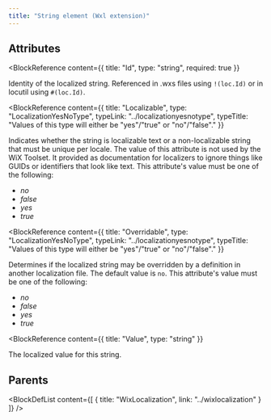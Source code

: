 ```yaml
---
title: "String element (Wxl extension)"
---
```






## Attributes

<BlockWrapper>

  <BlockReference
    content={{
      title: "Id",
      type: "string",
      required: true
    }}
  >
  Identity of the localized string. Referenced in .wxs files using `!(loc.Id)` or in locutil using `#(loc.Id)`.
  </BlockReference>

  <BlockReference
    content={{
      title: "Localizable",
      type: "LocalizationYesNoType",
      typeLink: "../localizationyesnotype",
      typeTitle: "Values of this type will either be \"yes\"/\"true\" or \"no\"/\"false\"."
    }}
  >
  Indicates whether the string is localizable text or a non-localizable string that must be unique per locale. The value of this attribute is not used by the WiX Toolset. It provided as documentation for localizers to ignore things like GUIDs or identifiers that look like text. This attribute's value must be one of the following:
  - *no*
  - *false*
  - *yes*
  - *true*
  </BlockReference>

  <BlockReference
    content={{
      title: "Overridable",
      type: "LocalizationYesNoType",
      typeLink: "../localizationyesnotype",
      typeTitle: "Values of this type will either be \"yes\"/\"true\" or \"no\"/\"false\"."
    }}
  >
  Determines if the localized string may be overridden by a definition in another localization file. The default value is `no`. This attribute's value must be one of the following:
  - *no*
  - *false*
  - *yes*
  - *true*
  </BlockReference>

  <BlockReference
    content={{
      title: "Value",
      type: "string"
    }}
  >
  The localized value for this string.
  </BlockReference>

</BlockWrapper>


## Parents

<BlockDefList content={[
    {
      title: "WixLocalization",
      link: "../wixlocalization"
    }
  ]}
/>
